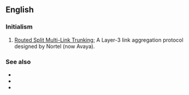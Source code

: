 ==English==

===Initialism===
{{rfc-header|Initialism}}
{{head|en|initialism}}

# {{lb|en|computing}} [[w:RSMLT|Routed Split Multi-Link Trunking]]; A Layer-3 link aggregation protocol designed by Nortel (now Avaya).

===See also===
* {{l|en|MLT}}
* {{l|en|SMLT}}
* {{l|en|DSMLT}}